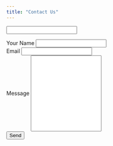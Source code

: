 ```yaml
---
title: "Contact Us"
---
```


<form name="contact" method="POST" data-netlify="true" 
      data-netlify-honeypot="bot-field" 
      onSubmit="submit">
<!-- action="/success/" -->
      
<input class="d-none" 
   name="bot-field" />
<!--   -->
 
    
<div class="form-row">
  <div class="form-group col-md-6 mt-3">
  <label for="name">Your Name</label>
  <input type="text" class="form-control" id="name" name="name">
  </div>
  
  <div class="form-group col-md-6 mt-3">
  <label for="inputEmail">Email</label>
  <input type="email" class="form-control" id="inputEmail" name="email">
  </div>
  
  <div class="form-group col-md-6 mt-3">
  <label for="Message">Message</label>
  <input type="message" class="form-control" 
    id="message" name="message"
    style = "height: 200px">
  </div>
  
  
</div>

<button type="submit" class="btn btn-primary mt-3">Send</button>
</form>


